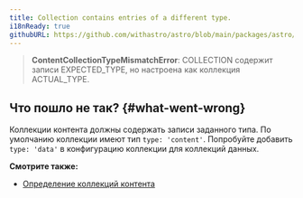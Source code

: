 ```yaml
---
title: Collection contains entries of a different type.
i18nReady: true
githubURL: https://github.com/withastro/astro/blob/main/packages/astro/src/core/errors/errors-data.ts
---
```


> **ContentCollectionTypeMismatchError**: COLLECTION содержит записи EXPECTED_TYPE, но настроена как коллекция ACTUAL_TYPE.

## Что пошло не так? \{#what-went-wrong\}

Коллекции контента должны содержать записи заданного типа. По умолчанию коллекции имеют тип `type: 'content'`. Попробуйте добавить `type: 'data'` в конфигурацию коллекции для коллекций данных.

**Смотрите также:**

-  [Определение коллекций контента](/ru/guides/content-collections/#определение-коллекций)